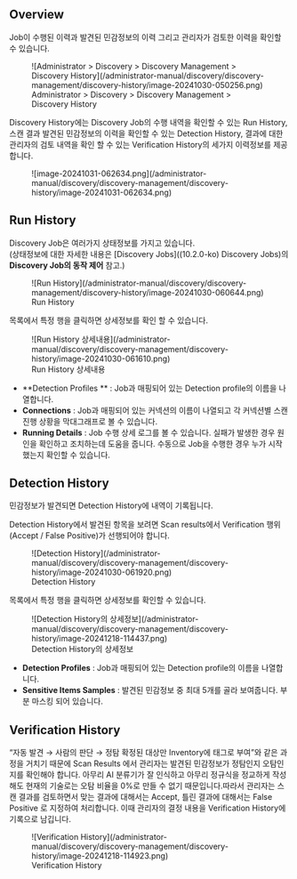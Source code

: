 
## Overview

Job이 수행된 이력과 발견된 민감정보의 이력 그리고 관리자가 검토한 이력을 확인할 수 있습니다.

<figure data-layout="center" data-align="center">
![Administrator &gt; Discovery &gt; Discovery Management &gt; Discovery History](/administrator-manual/discovery/discovery-management/discovery-history/image-20241030-050256.png)
<figcaption>
Administrator &gt; Discovery &gt; Discovery Management &gt; Discovery History
</figcaption>
</figure>

Discovery History에는 Discovery Job의 수행 내역을 확인할 수 있는 Run History, 스캔 결과 발견된 민감정보의 이력을 확인할 수 있는 Detection History, 결과에 대한 관리자의 검토 내역을 확인 할 수 있는 Verification History의 세가지 이력정보를 제공합니다.

<figure data-layout="center" data-align="center">
![image-20241031-062634.png](/administrator-manual/discovery/discovery-management/discovery-history/image-20241031-062634.png)
</figure>


## Run History

Discovery Job은 여러가지 상태정보를 가지고 있습니다. <br/>(상태정보에 대한 자세한 내용은 [Discovery Jobs]((10.2.0-ko) Discovery Jobs)의  **Discovery Job의 동작 제어**  참고.)

<figure data-layout="center" data-align="center">
![Run History](/administrator-manual/discovery/discovery-management/discovery-history/image-20241030-060644.png)
<figcaption>
Run History
</figcaption>
</figure>

목록에서 특정 행을 클릭하면 상세정보를 확인 할 수 있습니다.

<figure data-layout="center" data-align="center">
![Run History 상세내용](/administrator-manual/discovery/discovery-management/discovery-history/image-20241030-061610.png)
<figcaption>
Run History 상세내용
</figcaption>
</figure>

*  **Detection Profiles ** : Job과 매핑되어 있는 Detection profile의 이름을 나열합니다.
*  **Connections**  : Job과 매핑되어 있는 커넥션의 이름이 나열되고 각 커넥션별 스캔 진행 상황을 막대그래프로 볼 수 있습니다.
*  **Running Details**  : Job 수행 상세 로그를 볼 수 있습니다. 실패가 발생한 경우 원인을 확인하고 조치하는데 도움을 줍니다. 수동으로 Job을 수행한 경우 누가 시작했는지 확인할 수 있습니다. 


## Detection History

민감정보가 발견되면 Detection History에 내역이 기록됩니다.

<Callout type="info">
Detection History에서 발견된 항목을 보려면 Scan results에서 Verification 행위 (Accept / False Positive)가 선행되어야 합니다.
</Callout>

<figure data-layout="center" data-align="center">
![Detection History](/administrator-manual/discovery/discovery-management/discovery-history/image-20241030-061920.png)
<figcaption>
Detection History
</figcaption>
</figure>


목록에서 특정 행을 클릭하면 상세정보를 확인할 수 있습니다.


<figure data-layout="center" data-align="center">
![Detection History의 상세정보](/administrator-manual/discovery/discovery-management/discovery-history/image-20241218-114437.png)
<figcaption>
Detection History의 상세정보
</figcaption>
</figure>



*  **Detection Profiles**  : Job과 매핑되어 있는 Detection profile의 이름을 나열합니다.
*  **Sensitive Items Samples**  : 발견된 민감정보 중 최대 5개를 골라 보여줍니다. 부분 마스킹 되어 있습니다.

## Verification History

“자동 발견 → 사람의 판단 → 정탐 확정된 대상만 Inventory에 태그로 부여”와 같은 과정을 거치기 때문에 Scan Results 에서 관리자는 발견된 민감정보가 정탐인지 오탐인지를 확인해야 합니다. 아무리 AI 분류기가 잘 인식하고 아무리 정규식을 정교하게 작성해도 현재의 기술로는 오탐 비율을 0%로 만들 수 없기 때문입니다.따라서 관리자는 스캔 결과를 검토하면서 맞는 결과에 대해서는 Accept, 틀린 결과에 대해서는 False Positive 로 지정하여 처리합니다. 이때 관리자의 결정 내용을 Verification History에 기록으로 남깁니다.


<figure data-layout="center" data-align="center">
![Verification History](/administrator-manual/discovery/discovery-management/discovery-history/image-20241218-114923.png)
<figcaption>
Verification History
</figcaption>
</figure>



